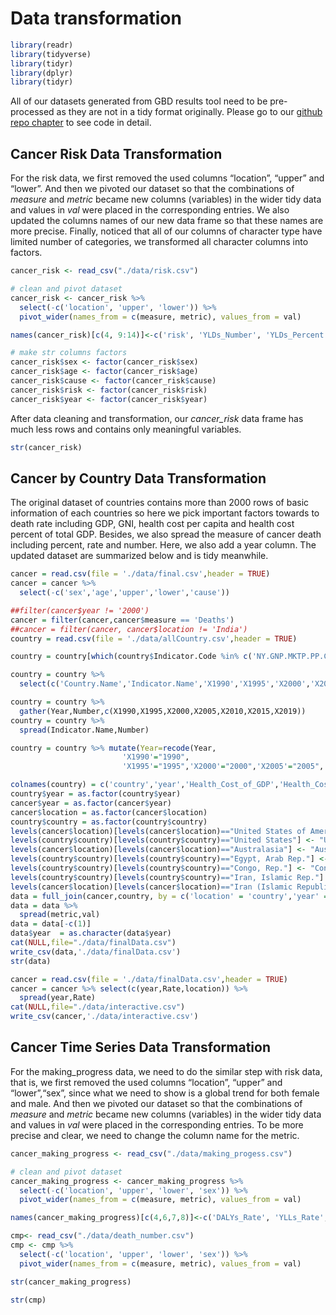 # Data transformation

```r
library(readr)
library(tidyverse)
library(tidyr)
library(dplyr)
library(tidyr)
```

All of our datasets generated from GBD results tool need to be pre-processed as they are not in a tidy format originally. Please go to our [github repo chapter](https://github.com/Maggieli99/Cancerstatistic/blob/main/03-cleaning.Rmd) to see code in detail.

## Cancer Risk Data Transformation

For the risk data, we first removed the used columns "location", "upper" and "lower". And then we pivoted our dataset so that the combinations of *measure* and *metric* became new columns (variables) in the wider tidy data and values in *val* were placed in the corresponding entries. We also updated the columns names of our new data frame so that these names are more precise. Finally, noticed that all of our columns of character type have limited number of categories, we transformed all character columns into factors.

```r
cancer_risk <- read_csv("./data/risk.csv")
```
```r
# clean and pivot dataset
cancer_risk <- cancer_risk %>% 
  select(-c('location', 'upper', 'lower')) %>%
  pivot_wider(names_from = c(measure, metric), values_from = val) 

names(cancer_risk)[c(4, 9:14)]<-c('risk', 'YLDs_Number', 'YLDs_Percent', 'YLDs_Rate',  'YLLs_Number', 'YLLs_Percent', 'YLLs_Rate')
```

```r
# make str columns factors
cancer_risk$sex <- factor(cancer_risk$sex)
cancer_risk$age <- factor(cancer_risk$age)
cancer_risk$cause <- factor(cancer_risk$cause)
cancer_risk$risk <- factor(cancer_risk$risk)
cancer_risk$year <- factor(cancer_risk$year)
```

After data cleaning and transformation, our *cancer_risk* data frame has much less rows and contains only meaningful variables.

```r
str(cancer_risk)
```



## Cancer by Country Data Transformation

The original dataset of countries contains more than 2000 rows of basic information of each countries so here we pick important factors towards to death rate including GDP, GNI, health cost per capita and health cost percent of total GDP. Besides, we also spread the measure of cancer death including percent, rate and number. Here, we also add a year column. The updated dataset are summarized below and is tidy meanwhile.

```r
cancer = read.csv(file = './data/final.csv',header = TRUE)
cancer = cancer %>%
  select(-c('sex','age','upper','lower','cause')) 

##filter(cancer$year != '2000')
cancer = filter(cancer,cancer$measure == 'Deaths')
##cancer = filter(cancer, cancer$location != 'India')
country = read.csv(file = './data/allCountry.csv',header = TRUE)

country = country[which(country$Indicator.Code %in% c('NY.GNP.MKTP.PP.CD','NY.GDP.PCAP.PP.CD','SH.XPD.CHEX.PC.CD','SH.XPD.CHEX.GD.ZS')),]

country = country %>%
  select(c('Country.Name','Indicator.Name','X1990','X1995','X2000','X2005','X2010','X2015','X2019'))

country = country %>%
  gather(Year,Number,c(X1990,X1995,X2000,X2005,X2010,X2015,X2019))
country = country %>%
  spread(Indicator.Name,Number)

country = country %>% mutate(Year=recode(Year, 
                         'X1990'="1990",
                         'X1995'="1995",'X2000'="2000",'X2005'="2005",'X2010'="2010",'X2015'="2015",'X2019'="2019"))

colnames(country) = c('country','year','Health_Cost_of_GDP','Health_Cost','GDP','GNI')
country$year = as.factor(country$year)
cancer$year = as.factor(cancer$year)
cancer$location = as.factor(cancer$location)
country$country = as.factor(country$country)
levels(cancer$location)[levels(cancer$location)=="United States of America"] <- "United States of America"
levels(country$country)[levels(country$country)=="United States"] <- "United States of America"
levels(cancer$location)[levels(cancer$location)=="Australasia"] <- "Australia"
levels(country$country)[levels(country$country)=="Egypt, Arab Rep."] <- "Egypt"
levels(country$country)[levels(country$country)=="Congo, Rep."] <- "Congo"
levels(country$country)[levels(country$country)=="Iran, Islamic Rep."] <- "Iran"
levels(cancer$location)[levels(cancer$location)=="Iran (Islamic Republic of)"] <- "Iran"
data = full_join(cancer,country, by = c('location' = 'country','year' = 'year'))
data = data %>%
  spread(metric,val)
data = data[-c(1)]
data$year  = as.character(data$year)
cat(NULL,file="./data/finalData.csv")
write_csv(data,'./data/finalData.csv')
str(data)
```


```r
cancer = read.csv(file = './data/finalData.csv',header = TRUE)
cancer = cancer %>% select(c(year,Rate,location)) %>%
  spread(year,Rate)
cat(NULL,file="./data/interactive.csv")
write_csv(cancer,'./data/interactive.csv')
```


## Cancer Time Series Data Transformation

For the making_progress data, we need to do the similar step with risk data, that is, we first removed the used columns "location", "upper" and "lower","sex", since what we need to show is a global trend for both female and male. And then we pivoted our dataset so that the combinations of *measure* and *metric* became new columns (variables) in the wider tidy data and values in *val* were placed in the corresponding entries. To be more precise and clear, we need to change the column name for the metric. 

```r
cancer_making_progress <- read_csv("./data/making_progess.csv")
```

```r
# clean and pivot dataset
cancer_making_progress <- cancer_making_progress %>% 
  select(-c('location', 'upper', 'lower', 'sex')) %>%
  pivot_wider(names_from = c(measure, metric), values_from = val) 

```

```r
names(cancer_making_progress)[c(4,6,7,8)]<-c('DALYs_Rate', 'YLLs_Rate', 'YLDs_Percent', 'YLDs_Rate')
```

```r
cmp<- read_csv("./data/death_number.csv")
cmp <- cmp %>% 
  select(-c('location', 'upper', 'lower', 'sex')) %>%
  pivot_wider(names_from = c(measure, metric), values_from = val) 

```

```r
str(cancer_making_progress)
```

```r
str(cmp)
```
